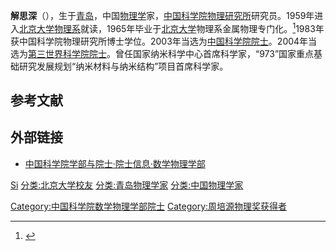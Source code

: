 '''解思深'''（{{bd|1942年|2月18日||}}），生于[[青岛|青岛]]，中国[[物理学|物理学]]家，[[中国科学院物理研究所|中国科学院物理研究所]]研究员。1959年进入[[北京大学物理系|北京大学物理系]]就读，1965年毕业于[[北京大学|北京大学]]物理系金属物理专门化。<ref name=pku>{{cite web|title=附录二 学生名录|url=http://www.phy.pku.edu.cn/~alumni/appendix.pdf|work=北大物理九十年|publisher=北京大学物理学系|accessdate=2015-04-11|archive-date=2015-09-24|archive-url=https://web.archive.org/web/20150924072739/http://www.phy.pku.edu.cn/~alumni/appendix.pdf|dead-url=no}}</ref>1983年获中国科学院物理研究所博士学位。2003年当选为[[中国科学院院士|中国科学院院士]]。2004年当选为[[第三世界科学院院士|第三世界科学院院士]]。曾任国家纳米科学中心首席科学家，“973”国家重点基础研究发展规划“纳米材料与纳米结构”项目首席科学家。

==参考文献==
{{reflist}}

== 外部链接 ==
* [https://web.archive.org/web/20120308190537/http://sourcedb.cas.cn/sourcedb_ad_cas/zw2/ysxx/sxwlxb/ 中国科学院学部与院士·院士信息·数学物理学部]

{{中国科学家小作品}}
{{中国科学院数学物理学部院士}}
{{周培源物理奖获得者}}

{{Authority control}}
{{DEFAULTSORT:Xie解}}
[[分类:解姓|Si]]
[[分类:北京大学校友|分类:北京大学校友]]
[[分类:青岛物理学家|分类:青岛物理学家]]
[[分类:中国物理学家|分类:中国物理学家]]
[[Category:中国科学院数学物理学部院士|Category:中国科学院数学物理学部院士]]
[[Category:周培源物理奖获得者|Category:周培源物理奖获得者]]